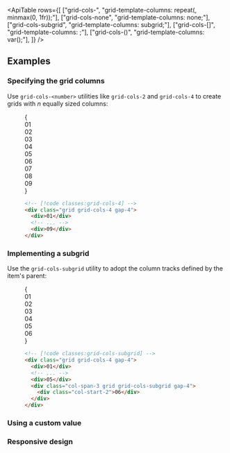 


<ApiTable
  rows={[
    ["grid-cols-<number>", "grid-template-columns: repeat(<number>, minmax(0, 1fr));"],
    ["grid-cols-none", "grid-template-columns: none;"],
    ["grid-cols-subgrid", "grid-template-columns: subgrid;"],
    ["grid-cols-[<value>]", "grid-template-columns: <value>;"],
    ["grid-cols-(<custom-property>)", "grid-template-columns: var(<custom-property>);"],
  ]}
/>

## Examples

### Specifying the grid columns

Use `grid-cols-<number>` utilities like `grid-cols-2` and `grid-cols-4` to create grids with _n_ equally sized columns:

<Figure>

<Example>
  {
    <div className="grid grid-cols-1">
      <Stripes border className="col-start-1 row-start-1 rounded-lg" />
      <div className="col-start-1 row-start-1 grid grid-cols-4 gap-4 rounded-lg text-center font-mono text-sm leading-6 font-bold text-white">
        <div className="rounded-lg bg-fuchsia-500 p-4">01</div>
        <div className="rounded-lg bg-fuchsia-500 p-4">02</div>
        <div className="rounded-lg bg-fuchsia-500 p-4">03</div>
        <div className="rounded-lg bg-fuchsia-500 p-4">04</div>
        <div className="rounded-lg bg-fuchsia-500 p-4">05</div>
        <div className="rounded-lg bg-fuchsia-500 p-4">06</div>
        <div className="rounded-lg bg-fuchsia-500 p-4">07</div>
        <div className="rounded-lg bg-fuchsia-500 p-4">08</div>
        <div className="rounded-lg bg-fuchsia-500 p-4">09</div>
      </div>
    </div>
  }
</Example>

```html
<!-- [!code classes:grid-cols-4] -->
<div class="grid grid-cols-4 gap-4">
  <div>01</div>
  <!-- ... -->
  <div>09</div>
</div>
```

</Figure>

### Implementing a subgrid

Use the `grid-cols-subgrid` utility to adopt the column tracks defined by the item's parent:

<Figure>

<Example>
  {
    <div className="grid grid-cols-4 gap-4 rounded-lg text-center font-mono text-sm leading-6 font-bold text-white">
      <div className="rounded-lg bg-indigo-300 p-4 dark:bg-indigo-900">01</div>
      <div className="rounded-lg bg-indigo-300 p-4 dark:bg-indigo-900">02</div>
      <div className="rounded-lg bg-indigo-300 p-4 dark:bg-indigo-900">03</div>
      <div className="rounded-lg bg-indigo-300 p-4 dark:bg-indigo-900">04</div>
      <div className="rounded-lg bg-indigo-300 p-4 dark:bg-indigo-900">05</div>
      <div className="col-span-3 grid grid-cols-subgrid gap-4">
        <Stripes border className="rounded-lg p-4" />
        <div className="rounded-lg bg-pink-500 p-4">06</div>
        <Stripes border className="rounded-lg p-4" />
      </div>
    </div>
  }
</Example>

```html
<!-- [!code classes:grid-cols-subgrid] -->
<div class="grid grid-cols-4 gap-4">
  <div>01</div>
  <!-- ... -->
  <div>05</div>
  <div class="col-span-3 grid grid-cols-subgrid gap-4">
    <div class="col-start-2">06</div>
  </div>
</div>
```

</Figure>

### Using a custom value

<UsingACustomValue utility="grid-cols" name="columns" value="200px_minmax(900px,_1fr)_100px" />

### Responsive design

<ResponsiveDesign property="grid-template-columns" defaultClass="grid grid-cols-1" featuredClass="grid-cols-6" />



